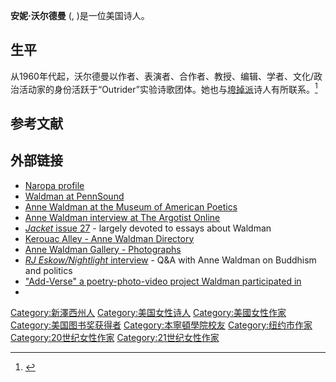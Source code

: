 {{Expand English}}
{{short description|美国诗人}}
{{Infobox writer <!-- For more information see [[:Template:Infobox_Writer/doc|:Template:Infobox Writer/doc]]. -->
| name          = 安妮·沃尔德曼<br/>Anne Waldman
| honorific_prefix =
| honorific_suffix =
| image         = Gloria Graham Anne Waldman.jpg
| image_size    =
| alt           =
| caption       =
| native_name   = <!-- {{Lang|language code|text}} -->
| pseudonym     =
| birth_name    =
| birth_date    = {{Birth date and age|1945|04|02}}
| birth_place   = {{USA}}[[新泽西州|新泽西州]]米尔维尔市
| death_date    = <!-- {{Death date and age|YYYY|MM|DD|YYYY|MM|DD}} -->
| death_place   =
| resting_place =
| occupation    =
| language      =
| nationality   = {{USA}}
| ethnicity     =
| citizenship   =
| education     =
| alma_mater    = [[本宁顿学院|本宁顿学院]]
| period        =
| genre         = 诗歌
| subject       =
| movement      = [[纽约学派|纽约学派]]<br/>New York School<br/>[[杰克·凯鲁亚克无体诗学学院|杰克·凯鲁亚克无体诗学学院]]<br/>Jack Kerouac School of Disembodied Poetics
| notableworks  =
| spouse        = 艾德·包维斯<br/>Ed Bowes
| partner       = 
| children      = 安布罗斯·拜耶<br/>Ambrose Bye
| relatives     =
| awards        =
| signature     = Anne Waldman signature.jpg
| signature_alt =
| module        =
| website       = <!-- www.example.com -->
| portaldisp    =
}}
'''安妮·沃尔德曼''' ({{lang-en|'''Anne Waldman'''}}, {{bd|1945年|4月2日||}})是一位美国诗人。

==生平==
从1960年代起，沃尔德曼以作者、表演者、合作者、教授、编辑、学者、文化/政治活动家的身份活跃于“Outrider”实验诗歌团体。她也与[[垮掉的一代|垮掉派]]诗人有所联系。<ref name=":0">{{Cite web |url=https://www.annewaldman.org/ |title=存档副本 |access-date=2021-03-16 |archive-date=2021-05-25 |archive-url=https://web.archive.org/web/20210525135616/https://www.annewaldman.org/ |dead-url=no }}</ref>

==参考文献==
{{Reflist}}

==外部链接==
{{Commons category|Anne Waldman}}
* [http://www.naropa.edu/swp/faculty/a_waldman.cfm Naropa profile] {{Wayback|url=http://www.naropa.edu/swp/faculty/a_waldman.cfm |date=20160303205215 }}
* [http://www.writing.upenn.edu/pennsound/x/Waldman.php Waldman at PennSound] {{Wayback|url=http://www.writing.upenn.edu/pennsound/x/Waldman.php |date=20210421185643 }}
* [http://www.poetspath.com/waldman.html Anne Waldman at the Museum of American Poetics] {{Wayback|url=http://www.poetspath.com/waldman.html |date=20200113044221 }}
* [http://www.argotistonline.co.uk/Waldman%20interview.htm Anne Waldman interview at The Argotist Online] {{Wayback|url=http://www.argotistonline.co.uk/Waldman%20interview.htm |date=20210418152357 }}
* [http://jacketmagazine.com/27/index.html ''Jacket'' issue 27] {{Wayback|url=http://jacketmagazine.com/27/index.html |date=20210329113007 }} - largely devoted to essays about Waldman
* [https://web.archive.org/web/20080421040453/http://www.kerouacalley.com/waldman.html Kerouac Alley - Anne Waldman Directory]
* [http://www.poetspath.com/waldmanimages/photogallery.html Anne Waldman Gallery - Photographs] {{Wayback|url=http://www.poetspath.com/waldmanimages/photogallery.html |date=20210418152357 }}
* [https://web.archive.org/web/20081113143607/http://nightlight.typepad.com/nightlight/2008/11/the-tricycle-interviews-anne-waldman.html ''RJ Eskow/Nightlight'' interview] - Q&A with Anne Waldman on Buddhism and politics
* [https://web.archive.org/web/20180808012118/http://www.add-verse.info/ "Add-Verse" a poetry-photo-video project Waldman participated in]
* {{worldcat id|id=lccn-n80-12545}}

{{Authority control}}
{{DEFAULTSORT:Waldman, Anne}}
[[Category:新澤西州人|Category:新澤西州人]]
[[Category:美国女性诗人|Category:美国女性诗人]]
[[Category:美國女性作家|Category:美國女性作家]]
[[Category:美国图书奖获得者|Category:美国图书奖获得者]]
[[Category:本寧頓學院校友|Category:本寧頓學院校友]]
[[Category:纽约市作家|Category:纽约市作家]]
[[Category:20世纪女性作家|Category:20世纪女性作家]]
[[Category:21世纪女性作家|Category:21世纪女性作家]]
{{US-bio-stub}}